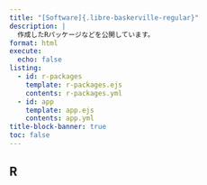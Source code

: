 ```yaml
---
title: "[Software]{.libre-baskerville-regular}"
description: |
  作成したRパッケージなどを公開しています。
format: html
execute:
  echo: false
listing:
  - id: r-packages
    template: r-packages.ejs
    contents: r-packages.yml
  - id: app
    template: app.ejs
    contents: app.yml
title-block-banner: true
toc: false
---
```


## R

::: {#r-packages}
:::

::: {#app}
:::



